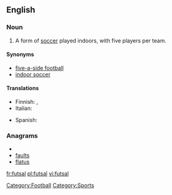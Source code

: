 ==English==
{{wikipedia}}

===Noun===
{{en-noun|-}}

# A form of [[soccer]] played indoors, with five players per team.

====Synonyms====
*[[five-a-side football]]
*[[indoor soccer]]

====Translations====
{{trans-top|form of soccer}}
* Finnish: {{t|fi|salijalkapallo}},  {{t|fi|futsal}}
*Italian: {{t-|it|calcetto|m}}
{{trans-mid}}
*Spanish: {{t-|es|fútbol sala}}
{{trans-bottom}}

===Anagrams===
* {{alphagram|aflstu}}
* [[faults#English|faults]]
* [[flatus#English|flatus]]

[[Category:Football]]
[[Category:Sports]]

[[fr:futsal]]
[[pl:futsal]]
[[vi:futsal]]